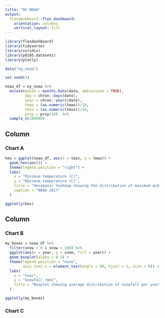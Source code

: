 ```yaml
---
title: "NY NOAA"
output: 
  flexdashboard::flex_dashboard:
    orientation: columns
    vertical_layout: fill
---
```


```r

library(flexdashboard)
library(tidyverse)
library(viridis)
library(p8105.datasets)
library(plotly)

```

```r

data("ny_noaa")

set.seed(1)

noaa_df = ny_noaa %>% 
  mutate(month = months.Date(date, abbreviate = TRUE),
         day = chron::days(date),
         year = chron::years(date),
         tmax = (as.numeric(tmax))/10,
         tmin = (as.numeric(tmin))/10,
         prcp = prcp/10)  %>% 
  sample_n(100000)
```

Column {data-width=650}
-----------------------------------------------------------------------

### Chart A

```r
hex = ggplot(noaa_df, aes(x = tmin, y = tmax)) +
  geom_hex(aes()) +
  theme(legend.position = "right") + 
  labs(
    x = "Minimum temperature (C)",
    y = "Maximum temperature (C)",
    title = "Hexagonal heatmap showing the distribution of maximum and minimum temperatures",
    caption = "NOAA 2017"
  )

ggplotly(hex)
```

Column {data-width=350}
-----------------------------------------------------------------------

### Chart B

```r
my_boxes = noaa_df %>% 
  filter(snow > 0 & snow < 100) %>% 
  ggplot(aes(x = year, y = snow, fill = year)) +
  geom_boxplot(alpha = 0.3) +
  theme(legend.position = "none", 
        axis.text.x = element_text(angle = 80, hjust = 1, size = 8)) + 
  labs(
    x = "Year",
    y = "Snowfall (mm)",
    title = "Boxplot showing average distribution of snowfall per year"
  )

ggplotly(my_boxes)
```

### Chart C

```r

```


